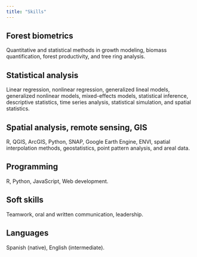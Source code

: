 ```yaml
---
title: "Skills"
---
```


## Forest biometrics

Quantitative and statistical methods in growth modeling, biomass quantification, forest productivity, and tree ring analysis.

## Statistical analysis

Linear regression, nonlinear regression, generalized lineal models, generalized nonlinear models, mixed-effects models, statistical inference, descriptive statistics, time series analysis, statistical simulation, and spatial statistics.

## Spatial analysis, remote sensing, GIS

R, QGIS, ArcGIS, Python, SNAP, Google Earth Engine, ENVI, spatial interpolation methods, geostatistics, point pattern analysis, and areal data.

## Programming

R, Python, JavaScript, Web development.

## Soft skills

Teamwork, oral and written communication, leadership.

## Languages

Spanish (native), English (intermediate).
